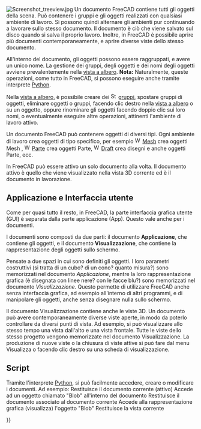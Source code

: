 <languages/>

<div class="mw-translate-fuzzy">
{{Docnav/it
|[[Navigation_Cube/it|Cubo di navigazione]]
|[[Property_editor/it|Editor delle proprietà]]
}}
</div>

{{TOCright}}

[[Image:Screenshot treeview.jpg|left]]
Un documento FreeCAD contiene tutti gli oggetti della scena. Può contenere i gruppi e gli oggetti realizzati con qualsiasi ambiente di lavoro. Si possono quindi alternare gli ambienti pur continuando a lavorare sullo stesso documento. Il documento è ciò che viene salvato sul disco quando si salva il proprio lavoro. Inoltre, in FreeCAD è possibile aprire più documenti contemporaneamente, e aprire diverse viste dello stesso documento.

All'interno del documento, gli oggetti possono essere raggruppati, e avere un unico nome. La gestione dei gruppi, degli oggetti e dei nomi degli oggetti avviene prevalentemente nella [[Tree view/it|vista a albero]].  '''Nota:''' Naturalmente, queste operazioni, come tutto in FreeCAD, si possono eseguire anche tramite interprete [[Python/it|Python]].

Nella [[Tree view/it|vista a albero]], è possibile creare dei [[Image:Std_Group.svg|16px]] [[Std Group/it|gruppi]], spostare gruppi di oggetti, eliminare oggetti o gruppi, facendo clic destro nella [[Tree view/it|vista a albero]] o su un oggetto, oppure rinominare gli oggetti facendo doppio clic sui loro nomi, o eventualmente eseguire altre operazioni, attinenti l'ambiente di lavoro attivo.

Un documento FreeCAD può contenere oggetti di diversi tipi. Ogni ambiente di lavoro crea oggetti di tipo specifico, per esempio [[Image:Workbench_Mesh.svg|16px]] [[Mesh Workbench/it|Mesh]] crea oggetti Mesh , [[Image:Workbench_Part.svg|16px]] [[Part Workbench/it|Parte]] crea oggetti Parte, [[Image:Workbench_Draft.svg|16px]]  [[Draft Workbench/it|Draft]] crea disegni e anche oggetti Parte, ecc.

In FreeCAD può essere attivo un solo documento alla volta. Il documento attivo è quello che viene visualizzato nella vista 3D corrente ed è il documento in lavorazione.

<span id="Application_and_User_Interface"></span>
== Applicazione e Interfaccia utente ==

Come per quasi tutto il resto, in FreeCAD, la parte interfaccia grafica utente (GUI) è separata dalla parte applicazione (App). Questo vale anche per i documenti.

I documenti sono composti da due parti: il documento '''Applicazione''', che contiene gli oggetti, e il documento '''Visualizzazione''', che contiene la rappresentazione degli oggetti sullo schermo. 

Pensate a due spazi in cui sono definiti gli oggetti. I loro parametri costruttivi (si tratta di un cubo? di un cono? quanto misura?) sono memorizzati nel documento ''Applicazione'', mentre la loro rappresentazione grafica (è disegnata con linee nere? con le facce blu?) sono memorizzati nel documento ''Visualizzazione''. Questo permette di utilizzare FreeCAD anche senza interfaccia grafica, ad esempio all'interno di altri programmi, e di manipolare gli oggetti, anche senza disegnare nulla sullo schermo.

Il documento Visualizzazione contiene anche le viste 3D. Un documento può avere contemporaneamente diverse viste aperte, in modo da poterlo controllare da diversi punti di vista. Ad esempio, si può visualizzare allo stesso tempo una vista dall'alto e una vista frontale. Tutte le viste dello stesso progetto vengono memorizzate nel documento Visualizzazione. La produzione di nuove viste o la chiusura di viste attive si può fare dal menu Visualizza o facendo clic destro su una scheda di visualizzazione.

<span id="Scripting"></span>
== Script ==

Tramite l'interprete [[Python/it| Python]], si può facilmente accedere, creare o modificare i documenti. Ad esempio:
{{Code|code=
FreeCAD.ActiveDocument
}}
Restituisce il documento corrente (attivo)
{{Code|code=
FreeCAD.ActiveDocument.Blob
}}
Accede ad un oggetto chiamato "Blob" all'interno del documento
{{Code|code=
FreeCADGui.ActiveDocument
}}
Restituisce il documento associato al documento corrente
{{Code|code=
FreeCADGui.ActiveDocument.Blob
}}
Accede alla rappresentazione grafica (visualizza) l'oggetto "Blob"
{{Code|code=
FreeCADGui.ActiveDocument.ActiveView
}}
Restituisce la vista corrente


<div class="mw-translate-fuzzy">
{{Docnav/it
|[[Navigation_Cube/it|Cubo di navigazione]]
|[[Property_editor/it|Editor delle proprietà]]
}}
</div>

{{Userdocnavi{{#translation:}}}}
